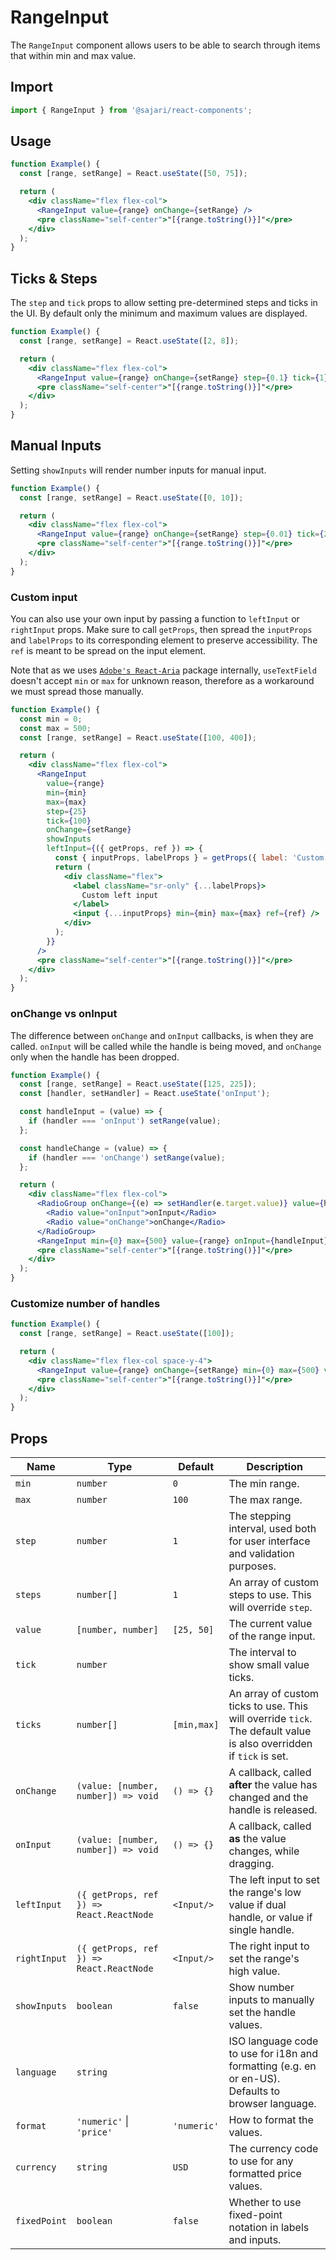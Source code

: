 
<SEO
  title="RangeInput"
  scope="Components"
  description="The RangeInput component allows users to be able to search through items that within min and max value."
/>

# RangeInput

The `RangeInput` component allows users to be able to search through items that within min and max value.

## Import

```js
import { RangeInput } from '@sajari/react-components';
```

## Usage


```jsx
function Example() {
  const [range, setRange] = React.useState([50, 75]);

  return (
    <div className="flex flex-col">
      <RangeInput value={range} onChange={setRange} />
      <pre className="self-center">"[{range.toString()}]"</pre>
    </div>
  );
}
```

## Ticks & Steps

The `step` and `tick` props to allow setting pre-determined steps and ticks in the UI. By default only the minimum and maximum values are displayed.

```jsx
function Example() {
  const [range, setRange] = React.useState([2, 8]);

  return (
    <div className="flex flex-col">
      <RangeInput value={range} onChange={setRange} step={0.1} tick={1} min={0} max={10} />
      <pre className="self-center">"[{range.toString()}]"</pre>
    </div>
  );
}
```

## Manual Inputs

Setting `showInputs` will render number inputs for manual input.

```jsx
function Example() {
  const [range, setRange] = React.useState([0, 10]);

  return (
    <div className="flex flex-col">
      <RangeInput value={range} onChange={setRange} step={0.01} tick={2.5} showInputs min={0} max={10} format="price" />
      <pre className="self-center">"[{range.toString()}]"</pre>
    </div>
  );
}
```

### Custom input

You can also use your own input by passing a function to `leftInput` or `rightInput` props. Make sure to call `getProps`, then spread the `inputProps` and `labelProps` to its corresponding element to preserve accessibility. The `ref` is meant to be spread on the input element.

Note that as we uses [`Adobe's React-Aria`](https://react-spectrum.adobe.com/react-aria/useTextField.html) package internally, `useTextField` doesn't accept `min` or `max` for unknown reason, therefore as a workaround we must spread those manually.

```jsx
function Example() {
  const min = 0;
  const max = 500;
  const [range, setRange] = React.useState([100, 400]);

  return (
    <div className="flex flex-col">
      <RangeInput
        value={range}
        min={min}
        max={max}
        step={25}
        tick={100}
        onChange={setRange}
        showInputs
        leftInput={({ getProps, ref }) => {
          const { inputProps, labelProps } = getProps({ label: 'Custom left input' });
          return (
            <div className="flex">
              <label className="sr-only" {...labelProps}>
                Custom left input
              </label>
              <input {...inputProps} min={min} max={max} ref={ref} />
            </div>
          );
        }}
      />
      <pre className="self-center">"[{range.toString()}]"</pre>
    </div>
  );
}
```

### onChange vs onInput

The difference between `onChange` and `onInput` callbacks, is when they are called. `onInput` will be called while the handle is being moved, and `onChange` only when the handle has been dropped.

```jsx
function Example() {
  const [range, setRange] = React.useState([125, 225]);
  const [handler, setHandler] = React.useState('onInput');

  const handleInput = (value) => {
    if (handler === 'onInput') setRange(value);
  };

  const handleChange = (value) => {
    if (handler === 'onChange') setRange(value);
  };

  return (
    <div className="flex flex-col">
      <RadioGroup onChange={(e) => setHandler(e.target.value)} value={handler} inline>
        <Radio value="onInput">onInput</Radio>
        <Radio value="onChange">onChange</Radio>
      </RadioGroup>
      <RangeInput min={0} max={500} value={range} onInput={handleInput} onChange={handleChange} />
      <pre className="self-center">"[{range.toString()}]"</pre>
    </div>
  );
}
```

### Customize number of handles

```jsx
function Example() {
  const [range, setRange] = React.useState([100]);

  return (
    <div className="flex flex-col space-y-4">
      <RangeInput value={range} onChange={setRange} min={0} max={500} value={range} onInput={setRange} />
      <pre className="self-center">"[{range.toString()}]"</pre>
    </div>
  );
}
```

## Props

| Name         | Type                                     | Default     | Description                                                                                                        |
| ------------ | ---------------------------------------- | ----------- | ------------------------------------------------------------------------------------------------------------------ |
| `min`        | `number`                                 | `0`         | The min range.                                                                                                     |
| `max`        | `number`                                 | `100`       | The max range.                                                                                                     |
| `step`       | `number`                                 | `1`         | The stepping interval, used both for user interface and validation purposes.                                       |
| `steps`      | `number[]`                               | `1`         | An array of custom steps to use. This will override `step`.                                                        |
| `value`      | `[number, number]`                       | `[25, 50]`  | The current value of the range input.                                                                              |
| `tick`       | `number`                                 |             | The interval to show small value ticks.                                                                            |
| `ticks`      | `number[]`                               | `[min,max]` | An array of custom ticks to use. This will override `tick`. The default value is also overridden if `tick` is set. |
| `onChange`   | `(value: [number, number]) => void`      | `() => {}`  | A callback, called **after** the value has changed and the handle is released.                                     |
| `onInput`    | `(value: [number, number]) => void`      | `() => {}`  | A callback, called **as** the value changes, while dragging.                                                       |
| `leftInput`  | `({ getProps, ref }) => React.ReactNode` | `<Input/>`  | The left input to set the range's low value if dual handle, or value if single handle.                             |
| `rightInput` | `({ getProps, ref }) => React.ReactNode` | `<Input/>`  | The right input to set the range's high value.                                                                     |
| `showInputs` | `boolean`                                | `false`     | Show number inputs to manually set the handle values.                                                              |
| `language`   | `string`                                 |             | ISO language code to use for i18n and formatting (e.g. en or en-US). Defaults to browser language.                 |
| `format`     | `'numeric'` \| `'price'`                 | `'numeric'` | How to format the values.                                                                                          |
| `currency`   | `string`                                 | `USD`       | The currency code to use for any formatted price values.                                                           |
| `fixedPoint` | `boolean`                                | `false`     | Whether to use fixed-point notation in labels and inputs.                                                          |
